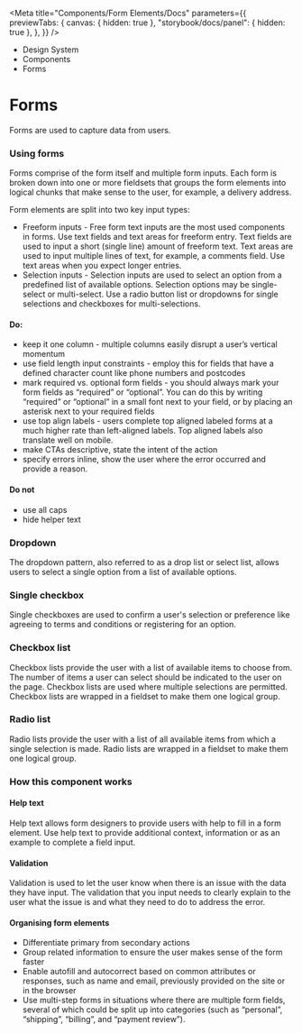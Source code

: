 
<Meta
	title="Components/Form Elements/Docs"
	parameters={{
		previewTabs: {
			canvas: { hidden: true },
			"storybook/docs/panel": { hidden: true },
		},
	}}
/>

<div className="act-docs-container">
	<Masthead />
	<main className="act-body">
		<div className="act-flex act-flex-light-purple">
			<div className="act-flex__container act-flex__container-padding-trim">
				<div className="act-flex__grid">
					<div className="act-flex__row">
						<div className="act-col__cw-12">
							<div className="act-box">
								<div className="act-breadcrumbs">
									<ul className="act-breadcrumbs__container">
										<li className="act-breadcrumbs__crumb act-h6">
											<LinkTo className="act-breadcrumbs__crumb__link" kind="system-introduction--page">
												Design System <i className="fa-solid fa-angle-right"></i>
											</LinkTo>
										</li>
										<li className="act-breadcrumbs__crumb act-h6">
											<LinkTo className="act-breadcrumbs__crumb__link" kind="components-overview--page">
												Components <i className="fa-solid fa-angle-right"></i>
											</LinkTo>
										</li>
										<li className="act-breadcrumbs__crumb act-h6">
											<LinkTo className="act-breadcrumbs__crumb__link" kind="components-alerts-overview--page">
												Forms <i className="fa-solid fa-angle-right"></i>
											</LinkTo>
										</li>
									</ul>
								</div>
								<h1>Forms</h1>
								<p>Forms are used to capture data from users.</p>
							</div>
						</div>
					</div>
				</div>
			</div>
		</div>
		<div className="act-flex">
			<div className="act-flex__container">
				<div className="act-flex__grid">
					<div className="act-flex__row">
						<div className="act-col__cw-12">
							<div className="act-box">
								<h3>Using forms</h3>
								<p>Forms comprise of the form itself and multiple form inputs. Each form is broken down into one or more fieldsets that groups the form elements into logical chunks that make sense to the user, for example, a delivery address.</p>
								<p>Form elements are split into two key input types:</p>
								<ul>
									<li>Freeform inputs - Free form text inputs are the most used components in forms. Use text fields and text areas for freeform entry. Text fields are used to input a short (single line) amount of freeform text. Text areas are used to input multiple lines of text, for example, a comments field. Use text areas when you expect longer entries.</li>
									<li>Selection inputs - Selection inputs are used to select an option from a predefined list of available options. Selection options may be single-select or multi-select. Use a radio button list or dropdowns for single selections and checkboxes for multi-selections.</li>
								</ul>
								<h4>Do:</h4>
								<ul>
									<li>keep it one column - multiple columns easily disrupt a user’s vertical momentum</li>
									<li>use field length input constraints - employ this for fields that have a defined character count like phone numbers and postcodes</li>
									<li>mark required vs. optional form fields - you should always mark your form fields as “required” or “optional”. You can do this by writing “required” or “optional” in a small font next to your field, or by placing an asterisk next to your required fields</li>
									<li>use top align labels - users complete top aligned labeled forms at a much higher rate than left-aligned labels. Top aligned labels also translate well on mobile.</li>
									<li>make CTAs descriptive, state the intent of the action</li>
									<li>specify errors inline, show the user where the error occurred and provide a reason.</li>
								</ul>
								<h4>Do not</h4>
								<ul>
									<li>use all caps</li>
									<li>hide helper text</li>
								</ul>
							</div>
						</div>
					</div>
					<div className="act-flex__row">
						<div className="act-col__cw-12">
							<div className="act-box">
								<h3>Dropdown</h3>
								<p>The dropdown pattern, also referred to as a drop list or select list, allows users to select a single option from a list of available options.</p>
							</div>
						</div>
					</div>
					<div className="act-flex__row">
						<div className="act-col__cw-12">
							<div className="act-box">
								<h3>Single checkbox</h3>
								<p>Single checkboxes are used to confirm a user's selection or preference like agreeing to terms and conditions or registering for an option.</p>
							</div>
						</div>
					</div>
					<div className="act-flex__row">
						<div className="act-col__cw-12">
							<div className="act-box">
								<h3>Checkbox list</h3>
								<p>Checkbox lists provide the user with a list of available items to choose from. The number of items a user can select should be indicated to the user on the page. Checkbox lists are used where multiple selections are permitted. Checkbox lists are wrapped in a fieldset to make them one logical group.</p>
							</div>
						</div>
					</div>
					<div className="act-flex__row">
						<div className="act-col__cw-12">
							<div className="act-box">
								<h3>Radio list</h3>
								<p>Radio lists provide the user with a list of all available items from which a single selection is made. Radio lists are wrapped in a fieldset to make them one logical group.</p>
							</div>
						</div>
					</div>
					<div className="act-flex__row">
						<div className="act-col__cw-12">
							<div className="act-box">
								<h3>How this component works</h3>
								<h4>Help text</h4>
								<p>Help text allows form designers to provide users with help to fill in a form element. Use help text to provide additional context, information or as an example to complete a field input.</p>
								<h4>Validation</h4>
								<p>Validation is used to let the user know when there is an issue with the data they have input. The validation that you input needs to clearly explain to the user what the issue is and what they need to do to address the error.</p>
								<h4>Organising form elements</h4>
								<ul>
									<li>Differentiate primary from secondary actions</li>
									<li>Group related information to ensure the user makes sense of the form faster</li>
									<li>Enable autofill and autocorrect based on common attributes or responses, such as name and email, previously provided on the site or in the browser</li>
									<li>Use multi-step forms in situations where there are multiple form fields, several of which could be split up into categories (such as “personal”, “shipping”, “billing”, and “payment review”).</li>
								</ul>
							</div>
						</div>
					</div>
				</div>
    		</div>
    	</div>
    </main>
    <footer className="act-footer">
    	<AoC />
    	<Footer />
    </footer>

</div>
